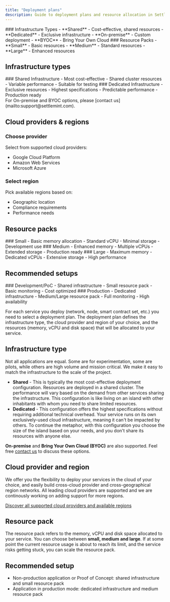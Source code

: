```yaml
---
title: "Deployment plans"
description: Guide to deployment plans and resource allocation in SettleMint
---
```



<div className="grid grid-cols-1 md:grid-cols-2 gap-6 mb-8">
  <Card>
    ### Infrastructure Types
    - **Shared** - Cost-effective, shared resources
    - **Dedicated** - Exclusive infrastructure
    - **On-premise** - Custom deployment
    - **BYOC** - Bring Your Own Cloud
  </Card>

  <Card>
    ### Resource Packs
    - **Small** - Basic resources
    - **Medium** - Standard resources
    - **Large** - Enhanced resources
  </Card>
</div>

## Infrastructure types

<div className="grid grid-cols-1 md:grid-cols-2 gap-6 mb-8">
  <Card>
    ### Shared Infrastructure
    - Most cost-effective
    - Shared cluster resources
    - Variable performance
    - Suitable for testing
  </Card>

  <Card>
    ### Dedicated Infrastructure
    - Exclusive resources
    - Highest specifications
    - Predictable performance
    - Production ready
  </Card>
</div>

<Callout type="info">
  For On-premise and BYOC options, please [contact
  us](mailto:support@settlemint.com).
</Callout>

## Cloud providers & regions

### Choose provider

Select from supported cloud providers:

- Google Cloud Platform
- Amazon Web Services
- Microsoft Azure

### Select region

Pick available regions based on:

- Geographic location
- Compliance requirements
- Performance needs

## Resource packs

<div className="grid grid-cols-1 md:grid-cols-3 gap-6 mb-8">
  <Card>
    ### Small
    - Basic memory allocation
    - Standard vCPU
    - Minimal storage
    - Development use
  </Card>

<Card>
  ### Medium - Enhanced memory - Multiple vCPUs - Extended storage - Production
  ready
</Card>

  <Card>
    ### Large
    - Maximum memory
    - Dedicated vCPUs
    - Extensive storage
    - High performance
  </Card>
</div>

## Recommended setups

<div className="grid grid-cols-1 md:grid-cols-2 gap-6 mb-8">
  <Card>
    ### Development/PoC
    - Shared infrastructure
    - Small resource pack
    - Basic monitoring
    - Cost optimized
  </Card>

  <Card>
    ### Production
    - Dedicated infrastructure
    - Medium/Large resource pack
    - Full monitoring
    - High availability
  </Card>
</div>

For each service you deploy (network, node, smart contract set, etc.) you need
to select a deployment plan. The deployment plan defines the infrastructure
type, the cloud provider and region of your choice, and the resources (memory,
vCPU and disk space) that will be allocated to your service.

## Infrastructure type

Not all applications are equal. Some are for experimentation, some are pilots,
while others are high volume and mission critical. We make it easy to match the
infrastructure to the scale of the project.

- **Shared** - This is typically the most cost-effective deployment
  configuration. Resources are deployed in a shared cluster. The performance
  will vary based on the demand from other services sharing the infrastructure.
  This configuration is like living on an island with other inhabitants with
  whom you need to share limited resources.
- **Dedicated** - This configuration offers the highest specifications without
  requiring additional technical overhead. Your service runs on its own
  exclusively-used cloud infrastructure, meaning it can't be impacted by others.
  To continue the metaphor, with this configuration you choose the size of the
  island based on your needs, and you don't share its resources with anyone
  else.

**On-premise** and **Bring Your Own Cloud (BYOC)** are also supported. Feel free
[contact us](mailto:support@settlemint.com) to discuss these options.

## Cloud provider and region

We offer you the flexibility to deploy your services in the cloud of your
choice, and easily build cross-cloud provider and cross-geographical region
networks. All leading cloud providers are supported and we are continously
working on adding support for more regions.

[Discover all supported cloud providers and available regions](/launching-the-platform/managed-cloud-deployment/supported-cloud-providers)

## Resource pack

The resource pack refers to the memory, vCPU and disk space allocated to your
service. You can choose between **small, medium and large**. If at some point
the current resource usage is about to reach its limit, and the service risks
getting stuck, you can scale the resource pack.

## Recommended setup

- Non-production application or Proof of Concept: shared infrastructure and
  small resource pack
- Application in production mode: dedicated infrastructure and medium resource
  pack
